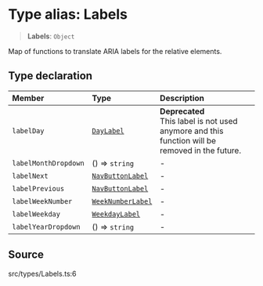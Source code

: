 # Type alias: Labels

> **Labels**: `Object`

Map of functions to translate ARIA labels for the relative elements.

## Type declaration

| Member | Type | Description |
| :------ | :------ | :------ |
| `labelDay` | [`DayLabel`](/api/latest/type-aliases/DayLabel.mdx) | **Deprecated**<br />This label is not used anymore and this function will be<br />  removed in the future. |
| `labelMonthDropdown` | () => `string` | - |
| `labelNext` | [`NavButtonLabel`](/api/latest/type-aliases/NavButtonLabel.mdx) | - |
| `labelPrevious` | [`NavButtonLabel`](/api/latest/type-aliases/NavButtonLabel.mdx) | - |
| `labelWeekNumber` | [`WeekNumberLabel`](/api/latest/type-aliases/WeekNumberLabel.mdx) | - |
| `labelWeekday` | [`WeekdayLabel`](/api/latest/type-aliases/WeekdayLabel.mdx) | - |
| `labelYearDropdown` | () => `string` | - |

## Source

src/types/Labels.ts:6
